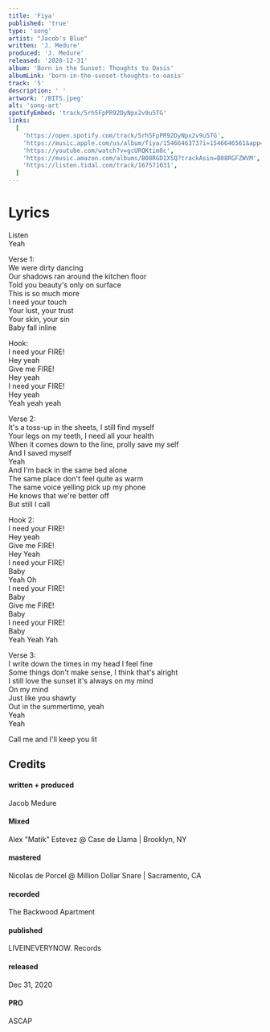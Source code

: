 ```yaml
---
title: 'Fiya'
published: 'true'
type: 'song'
artist: "Jacob's Blue"
written: 'J. Medure'
produced: 'J. Medure'
released: '2020-12-31'
album: 'Born in the Sunset: Thoughts to Oasis'
albumLink: 'born-in-the-sunset-thoughts-to-oasis'
track: '5'
description: ' '
artwork: '/BITS.jpeg'
alt: 'song-art'
spotifyEmbed: 'track/5rh5FpPR92DyNpx2v9u5TG'
links:
  [
    'https://open.spotify.com/track/5rh5FpPR92DyNpx2v9u5TG',
    'https://music.apple.com/us/album/fiya/1546646373?i=1546646561&app=music',
    'https://youtube.com/watch?v=gcURQKtim8c',
    'https://music.amazon.com/albums/B08RGD1X5Q?trackAsin=B08RGFZWVM',
    'https://listen.tidal.com/track/167571031',
  ]
---
```


# Lyrics

Listen  
Yeah

Verse 1:  
We were dirty dancing  
Our shadows ran around the kitchen floor  
Told you beauty's only on surface  
This is so much more  
I need your touch  
Your lust, your trust  
Your skin, your sin  
Baby fall inline

Hook:  
I need your FIRE!  
Hey yeah  
Give me FIRE!  
Hey yeah  
I need your FIRE!  
Hey yeah  
Yeah yeah yeah

Verse 2:  
It's a toss-up in the sheets, I still find myself  
Your legs on my teeth, I need all your health  
When it comes down to the line, prolly save my self  
And I saved myself  
Yeah  
And I'm back in the same bed alone  
The same place don't feel quite as warm  
The same voice yelling pick up my phone  
He knows that we're better off  
But still I call

Hook 2:  
I need your FIRE!  
Hey yeah  
Give me FIRE!  
Hey Yeah  
I need your FIRE!  
Baby  
Yeah Oh  
I need your FIRE!  
Baby  
Give me FIRE!  
Baby  
I need your FIRE!  
Baby  
Yeah Yeah Yah

Verse 3:  
I write down the times in my head I feel fine  
Some things don't make sense, I think that's alright  
I still love the sunset it's always on my mind  
On my mind  
Just like you shawty  
Out in the summertime, yeah  
Yeah  
Yeah

Call me and I'll keep you lit

## Credits

<div className="album-credits flex-col w-full not-prose justify-start">
  <div className="credit flex-auto flex-grow">
    <h4>written + produced</h4>
    <p>Jacob Medure</p>
  </div>
  <div className="credit flex-auto flex-grow">
    <h4>Mixed</h4>
    <p>Alex "Matik" Estevez @ Case de Llama | Brooklyn, NY</p>
  </div>
  <div className="credit flex-auto flex-grow">
    <h4>mastered</h4>
    <p>Nicolas de Porcel @ Million Dollar Snare | Sacramento, CA</p>
  </div>
  <div className="credit flex-auto flex-grow">
    <h4>recorded</h4>
    <p>The Backwood Apartment</p>
  </div>
  <div className="credit flex-auto flex-grow">
    <h4>published</h4>
    <p>LIVEINEVERYNOW. Records</p>
  </div>
  <div className="credit flex-auto flex-grow">
    <h4>released</h4>
    <p>Dec 31, 2020</p>
  </div>
  <div className="credit flex-auto flex-grow">
    <h4>PRO</h4>
    <p>ASCAP</p>
  </div>
</div>
